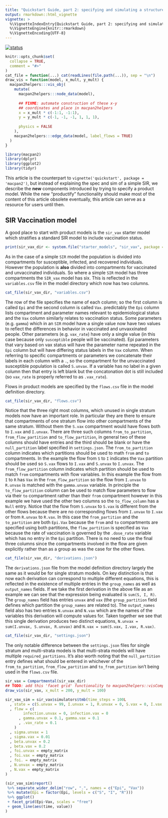 ```yaml
---
title: "Quickstart Guide, part 2: specifying and simulating a structured compartmental model"
output: rmarkdown::html_vignette
vignette: >
  %\VignetteIndexEntry{Quickstart Guide, part 2: specifying and simulating a structured compartmental model}
  %\VignetteEngine{knitr::rmarkdown}
  %\VignetteEncoding{UTF-8}
---
```


[![status](https://img.shields.io/badge/status-stub-red)](https://canmod.github.io/macpan2/articles/vignette-status#stub)

```r
knitr::opts_chunk$set(
  collapse = TRUE,
  comment = "#>"
)
cat_file = function(...) cat(readLines(file.path(...)), sep = "\n")
draw_vis = function(model, x_mult, y_mult) {
  macpan2helpers:::vis_obj(
    mutate(
      macpan2helpers:::node_data(model), 
      
      ## FIXME: automate construction of these x-y 
      ## coordinates and place in macpan2helpers
      x = x_mult * c(-1:1, -1:1), 
      y = y_mult * c(-1, -1, -1, 1, 1, 1), 
      
      physics = FALSE
    ), 
    macpan2helpers:::edge_data(model, label_flows = TRUE)
  )
}


```

```r
library(macpan2)
library(dplyr)
library(ggplot2)
library(tidyr)
```

This article is the counterpart to `vignette('quickstart', package = 'macpan2')`, but instead of explaining the spec and sim of a simple SIR, we describe the **new** components introduced by trying to specify a product model. While the new "productify" functionality should make most of the content of this article obsolete eventually, this article can serve as a resource for users until then.

## SIR Vaccination model

A good place to start with product models is the ``sir_vax`` starter model which stratifies a standard SIR model to include vaccination status.

```r
print(sir_vax_dir <- system.file("starter_models", "sir_vax", package = "macpan2"))
```

As in the case of a simple ``SIR`` model the population is divided into compartments for susceptible, infected, and recovered individuals. However the population is **also** divided into compartments for vaccinated and unvaccinated individuals. So where a simple ``SIR`` model has three compartments the ``SIR_vax`` model has six. This is reflected in the ``variables.csv`` file in the model directory which now has two columns. 

```r
cat_file(sir_vax_dir, "variables.csv")
```
The row of the file specifies the name of each column; so the first column is called ``Epi`` and the second column is called ``Vax``. predictably the ``Epi`` column lists compartment and parameter names relevant to epidemiological status and the ``Vax`` column similarly relates to vaccination status. Some parameters (e.g. ``gamma``) which in an ``SIR`` model have a single value now have two values to reflect the differences in behavior in vaccinated and unvaxxinated people. Other parameters (e.g. ``vax_rate``) have only a single value (in this case because only ``susceptible`` people will be vaccinated). Epi parameters that vary based on vax status will have the parameter name repeated in the ``Epi`` column but will have differing status labels in the ``Vax`` column. When referring to specific compartments or parameters we concatenate their labels in each column with a ``.``, so the compartment for the unvaccinated susceptible population is called ``S.unvax``. If a variable has no label in a given column then that entry is left blank but the concatonation dot is still included (so ``vax_rate`` is properly referred to as ``.vax_rate``).


Flows in product models are specified by the ``flows.csv`` file in the model definition directory. 
```r
cat_file(sir_vax_dir, "flows.csv")
```
Notice that the three right most columns, which unused in single stratum models now have an important role. In particular they are there to ensure that compartments of one stratum flow into other compartments of the same stratum. Without them the ``S.vax`` compartment would have flows both to ``I.vax`` and `` I.unvax``. There are three such columns ``from_to_partition``, ``from_flow_partition`` and ``to_flow_partition``, in general two of these columns should have entries and the third should be blank or have the ``null_partition`` label specified in ``settings.json``. The ``from_to_partition`` column indicates which partitions should be used to math ``from`` and ``to`` compartments. In the example the flow from ``S`` to ``I`` indicates the ``Vax`` partition should be used so ``S.vax`` flows to ``I.vax`` and ``S.unvax`` to ``I.unvax``. The ``from_flow_partition`` column indicates which partition should be used to match ``from`` compartments with flow variables. In this example the flow from ``I`` to ``R`` has ``Vax`` in the ``from_flow_partition`` so the flow from ``I.unvax`` to ``R.unvax`` is matched with the ``gamma.unvax`` variable. In principle the ``to_flow_partition`` column can be used to match flow parameters to flow via their ``to`` compartment rather than their ``from`` compartment however in this example we have used the other two columns so the ``to_flow_column`` has a ``Null`` entry. Notice that the flow from ``S.unvax`` to ``S.vax`` is different from the other flows because there are no corresponding flows from ``I.unvax`` to ``I.vax`` or from ``R.unvax`` to ``R.vax``. In this case the ``from_partition`` and the ``to_partition`` are both ``Epi.Vax`` because the ``from`` and ``to`` compartments are specified using both partitions, the ``flow_partition`` is specified as ``Vax`` because the rate of vaccination is governed by the ``.dose_rate`` variable which has no entry in the ``Epi`` partition. There is no need to use the final three columns since the compartments involved in the flow are given explicitly rather than as a group as was the case for the other flows. 


 
```r
cat_file(sir_vax_dir, "derivations.json")
```
The ``derivations.json`` file from the model definition directory largely the same as it would be for single stratum models. On key distinction is that now each derivation can correspond to multiple different equations, this is reflected in the existence of multiple entries in the ``group_names`` as well as ``output_names`` fields. If we take the first derivation in the above file as an example we can see that the expression being evaluated is ``sum(S, I, R)``. The ``group_names`` field has entries ``unvax`` and ``vax`` (the ``group_partition`` field defines which partition the ``group_names`` are related to). The ``output_names`` field also has two entries ``N.unvax`` and ``N.vax`` which are the names of the variables this derivation will compute values for. Taken together we see that this single derivation produces two distinct equations,  ``N.unvax = sum(I.unvax, S.unvax, R.unvax)`` and ``N.vax = sum(S.vax, I.vax, R.vax)``.


```r
cat_file(sir_vax_dir, "settings.json")
```

The only notable difference between the ``settings.json`` files for single stratum and multi-strata models is that multi-strata models will have multiple ``required_partitions``. It's also worth noting that the ``null_partition`` entry defines what should be entered in whichever of the ``from_to_partition``, ``from_flow_partition`` and ``to_from_partition`` isn't being used in the ``flows.csv`` file.


```r
sir_vax = Compartmental(sir_vax_dir)
## TODO: add this 'facet grid' functionality to macpan2helpers::visCompartmental
draw_vis(sir_vax, x_mult = 200, y_mult = 100)
```








```r
sir_vax_sim = sir_vax$simulators$tmb(time_steps = 100L
  , state = c(S.unvax = 99, I.unvax = 1, R.unvax = 0, S.vax = 0, I.vax = 0, R.vax = 0)
  , flow = c(
        infection.unvax = 0, infection.vax = 0
      , gamma.unvax = 0.1, gamma.vax = 0.1
      , .vax_rate = 0.1
    )
  , sigma.unvax = 1
  , sigma.vax = 0.01
  , beta.unvax = 0.2
  , beta.vax = 0.2
  , foi.unvax = empty_matrix
  , foi.vax = empty_matrix
  , foi. = empty_matrix
  , N.unvax = empty_matrix
  , N.vax = empty_matrix
)
```

```r
(sir_vax_sim$report() 
 %>% separate_wider_delim("row", ".", names = c("Epi", "Vax"))
 %>% mutate(Epi = factor(Epi, levels = c("S", "I", "R")))
 %>% ggplot()
 + facet_grid(Epi~Vax, scales = "free")
 + geom_line(aes(time, value))
)
```
